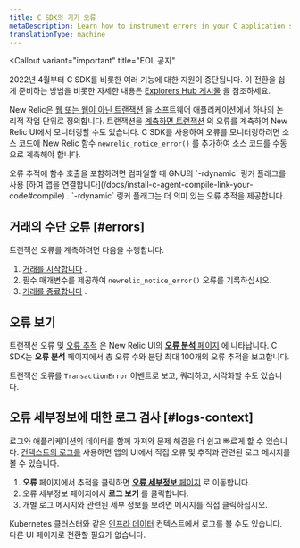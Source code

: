 ```yaml
---
title: C SDK의 기기 오류
metaDescription: Learn how to instrument errors in your C application so you can monitor them with New Relic.
translationType: machine
---
```


<Callout
  variant="important"
  title="EOL 공지"
>
  2022년 4월부터 C SDK를 비롯한 여러 기능에 대한 지원이 중단됩니다. 이 전환을 쉽게 준비하는 방법을 비롯한 자세한 내용은 [Explorers Hub 게시물](https://discuss.newrelic.com/t/q1-bulk-eol-announcement-fy23/181744) 을 참조하세요.
</Callout>

New Relic은 [웹 또는 웹이 아닌 트랜잭션](/docs/apm/transactions/intro-transactions/transactions-new-relic-apm) 을 소프트웨어 애플리케이션에서 하나의 논리적 작업 단위로 정의합니다. 트랜잭션을 [계측하면 트랜잭션](/docs/instrument-transactions-c-agent) 의 오류를 계측하여 New Relic UI에서 모니터링할 수도 있습니다. C SDK를 사용하여 오류를 모니터링하려면 소스 코드에 New Relic 함수 `newrelic_notice_error()` 를 추가하여 소스 코드를 수동으로 계측해야 합니다.

<Callout variant="tip">
  오류 추적에 함수 호출을 포함하려면 컴파일할 때 GNU의 `-rdynamic` 링커 플래그를 사용 [하여 앱을 연결합니다](/docs/install-c-agent-compile-link-your-code#compile) . `-rdynamic` 링커 플래그는 더 의미 있는 오류 추적을 제공합니다.
</Callout>

## 거래의 수단 오류 [#errors]

트랜잭션 오류를 계측하려면 다음을 수행합니다.

1. [거래를 시작합니다](/docs/instrument-transactions-c-agent#start-transaction) .
2. 필수 매개변수를 제공하여 `newrelic_notice_error()` 오류를 기록하십시오.
3. [거래를 종료합니다](/docs/instrument-transactions-c-agent#end-transaction) .

## 오류 보기

트랜잭션 오류 및 [오류 추적](#error-trace-examples) 은 New Relic UI의 [**오류 분석** 페이지](/docs/apm/applications-menu/error-analytics/error-analytics-manage-error-traces) 에 나타납니다. C SDK는 **오류 분석** 페이지에서 총 오류 수와 분당 최대 100개의 오류 추적을 보고합니다.

트랜잭션 오류를 `TransactionError` 이벤트로 보고, 쿼리하고, 시각화할 수도 있습니다.

## 오류 세부정보에 대한 로그 검사 [#logs-context]

로그와 애플리케이션의 데이터를 함께 가져와 문제 해결을 더 쉽고 빠르게 할 수 있습니다. [컨텍스트의 로그를](/docs/logs/logs-context/c-sdk-configure-logs-context/) 사용하면 앱의 UI에서 직접 오류 및 추적과 관련된 로그 메시지를 볼 수 있습니다.

1. **오류** 페이지에서 추적을 클릭하면 [**오류 세부정보** 페이지](/docs/apm/apm-ui-pages/error-analytics/errors-page-find-fix-verify-problems/) 로 이동합니다.
2. 오류 세부정보 페이지에서 **로그 보기** 를 클릭합니다.
3. 개별 로그 메시지와 관련된 세부 정보를 보려면 메시지를 직접 클릭하십시오.

Kubernetes 클러스터와 같은 [인프라 데이터](/docs/logs/forward-logs/forward-your-logs-using-infrastructure-agent/) 컨텍스트에서 로그를 볼 수도 있습니다. 다른 UI 페이지로 전환할 필요가 없습니다.